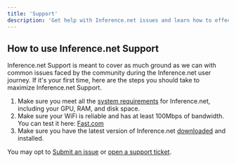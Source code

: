 ```yaml
---
title: 'Support'
description: 'Get help with Inference.net issues and learn how to effectively use the support system'
---
```


## How to use Inference.net Support

Inference.net Support is meant to cover as much ground as we can with common issues faced by the community during the Inference.net user journey. If it's your first time, here are the steps you should take to maximize Inference.net Support.

1. Make sure you meet all the [system requirements](/hardware) for Inference.net, including your GPU, RAM, and disk space.
2. Make sure your WiFi is reliable and has at least 100Mbps of bandwidth. You can test it here: [Fast.com](https://fast.com/)
3. Make sure you have the latest version of Inference.net [downloaded](https://testnet.inference.net/download) and installed.

You may opt to [Submit an issue](https://github.com/context-labs/kuzco-docs/issues/new?title=Feedback%20for%20"FAQs"&labels=feedback) or [open a support ticket](https://discord.gg/kuzco).
